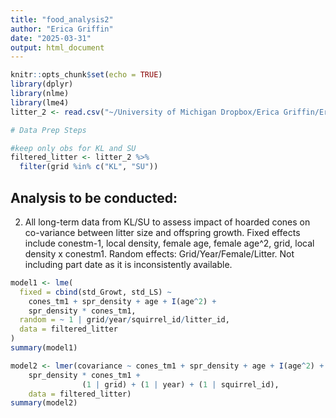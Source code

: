 ```yaml
---
title: "food_analysis2"
author: "Erica Griffin"
date: "2025-03-31"
output: html_document
---
```


```r
knitr::opts_chunk$set(echo = TRUE)
library(dplyr)
library(nlme)
library(lme4)
litter_2 <- read.csv("~/University of Michigan Dropbox/Erica Griffin/Erica Griffin - shared folder/W25 social cue analysis/social-cues-KRSP/AnalysisData/litter_analysis_cov.csv")

# Data Prep Steps

#keep only obs for KL and SU 
filtered_litter <- litter_2 %>%
  filter(grid %in% c("KL", "SU"))

```

## Analysis to be conducted: 
2.	All long-term data from KL/SU to assess impact of hoarded cones on co-variance between litter size and offspring growth. Fixed effects include conestm-1, local density, female age, female age^2, grid, local density x conestm1. Random effects: Grid/Year/Female/Litter. Not including part date as it is inconsistently available.

```r
model1 <- lme(
  fixed = cbind(std_Growt, std_LS) ~ 
    cones_tm1 + spr_density + age + I(age^2) +
    spr_density * cones_tm1,
  random = ~ 1 | grid/year/squirrel_id/litter_id,
  data = filtered_litter  
)
summary(model1)
```



```r
model2 <- lmer(covariance ~ cones_tm1 + spr_density + age + I(age^2) + 
    spr_density * cones_tm1 + 
                (1 | grid) + (1 | year) + (1 | squirrel_id), 
    data = filtered_litter)
summary(model2)
```
